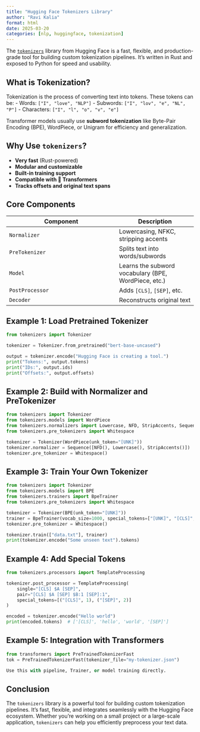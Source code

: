 ```yaml
---
title: "Hugging Face Tokenizers Library"
author: "Ravi Kalia"
format: html
date: 2025-03-20
categories: [nlp, huggingface, tokenization]
---
```


The [`tokenizers`](https://github.com/huggingface/tokenizers) library from Hugging Face is a fast, flexible, and production-grade tool for building custom tokenization pipelines. It’s written in Rust and exposed to Python for speed and usability.

## What is Tokenization?

Tokenization is the process of converting text into tokens. These tokens can be:
- Words: `["I", "love", "NLP"]`
- Subwords: `["I", "lov", "e", "NL", "P"]`
- Characters: `["I", "l", "o", "v", "e"]`

Transformer models usually use **subword tokenization** like Byte-Pair Encoding (BPE), WordPiece, or Unigram for efficiency and generalization.

## Why Use `tokenizers`?

-  **Very fast** (Rust-powered)
-  **Modular and customizable**
-  **Built-in training support**
-  **Compatible with 🤗 Transformers**
-  **Tracks offsets and original text spans**

## Core Components

| Component        | Description |
|------------------|-------------|
| `Normalizer`     | Lowercasing, NFKC, stripping accents |
| `PreTokenizer`   | Splits text into words/subwords |
| `Model`          | Learns the subword vocabulary (BPE, WordPiece, etc.) |
| `PostProcessor`  | Adds `[CLS]`, `[SEP]`, etc. |
| `Decoder`        | Reconstructs original text |

## Example 1: Load Pretrained Tokenizer

```python
from tokenizers import Tokenizer

tokenizer = Tokenizer.from_pretrained("bert-base-uncased")

output = tokenizer.encode("Hugging Face is creating a tool.")
print("Tokens:", output.tokens)
print("IDs:", output.ids)
print("Offsets:", output.offsets)
```

## Example 2: Build with Normalizer and PreTokenizer

```python
from tokenizers import Tokenizer
from tokenizers.models import WordPiece
from tokenizers.normalizers import Lowercase, NFD, StripAccents, Sequence
from tokenizers.pre_tokenizers import Whitespace

tokenizer = Tokenizer(WordPiece(unk_token="[UNK]"))
tokenizer.normalizer = Sequence([NFD(), Lowercase(), StripAccents()])
tokenizer.pre_tokenizer = Whitespace()
```

## Example 3: Train Your Own Tokenizer

```python
from tokenizers import Tokenizer
from tokenizers.models import BPE
from tokenizers.trainers import BpeTrainer
from tokenizers.pre_tokenizers import Whitespace

tokenizer = Tokenizer(BPE(unk_token="[UNK]"))
trainer = BpeTrainer(vocab_size=1000, special_tokens=["[UNK]", "[CLS]", "[SEP]"])
tokenizer.pre_tokenizer = Whitespace()

tokenizer.train(["data.txt"], trainer)
print(tokenizer.encode("Some unseen text").tokens)
```

## Example 4: Add Special Tokens

```python
from tokenizers.processors import TemplateProcessing

tokenizer.post_processor = TemplateProcessing(
    single="[CLS] $A [SEP]",
    pair="[CLS] $A [SEP] $B:1 [SEP]:1",
    special_tokens=[("[CLS]", 1), ("[SEP]", 2)]
)

encoded = tokenizer.encode("Hello world")
print(encoded.tokens)  # ['[CLS]', 'hello', 'world', '[SEP]']
```

## Example 5: Integration with Transformers

```python
from transformers import PreTrainedTokenizerFast
tok = PreTrainedTokenizerFast(tokenizer_file="my-tokenizer.json")

Use this with pipeline, Trainer, or model training directly.
```

## Conclusion
The `tokenizers` library is a powerful tool for building custom tokenization pipelines. It’s fast, flexible, and integrates seamlessly with the Hugging Face ecosystem. Whether you’re working on a small project or a large-scale application, `tokenizers` can help you efficiently preprocess your text data.

